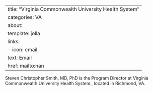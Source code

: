 
---
title: "Virginia Commonwealth University Health System "
categories: VA
about:
  template: jolla
  links:
    - icon: email
      text: Email
      href: mailto:nan
---

Steven Christopher Smith, MD, PhD is the Program Director at Virginia Commonwealth University Health System , located in Richmond, VA. 
